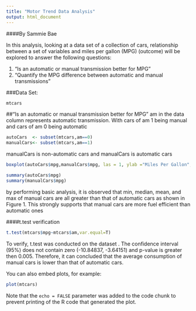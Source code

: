 ```yaml
---
title: "Motor Trend Data Analysis"
output: html_document
---
```

####By Sammie Bae

In this analysis, looking at a data set of a collection of cars, relationship between a set of variables and miles per gallon (MPG) (outcome) will be explored to answer the following questions:

1. “Is an automatic or manual transmission better for MPG”
2. "Quantify the MPG difference between automatic and manual transmissions"


###Data Set:
```r
mtcars
```

##“Is an automatic or manual transmission better for MPG”
am in the data column represents automatic transmission. With cars of am 1 being manual and cars of am 0 being automatic


```r
autoCars  <- subset(mtcars,am==0) 
manualCars<- subset(mtcars,am==1)
```

manualCars is non-automatic cars and manualCars is automatic cars


```r
boxplot(autoCars$mpg,manualCars$mpg, las = 1, ylab ="Miles Per Gallon", xlab ="Transmission Type (Figure 1)", names=c("Automatic","Manual")) 
```



```r
summary(autoCars$mpg)
summary(manualCars$mpg)
```
by performing basic analysis, it is observed that min, median, mean, and max of manual cars are all greater than that of automatic cars as shown in Figure 1. This strongly supports that manual cars are more fuel efficient than automatic ones

####t.test verification

```r
t.test(mtcars$mpg~mtcars$am,var.equal=T)
```
To verify, t.test was conducted on the dataset .
The confidence interval (95%) does not contain zero (-10.84837, -3.64151) and p-value is greater then 0.005. Therefore, it can concluded that the average consumption of manual cars is lower than that of automatic cars.

You can also embed plots, for example:

```r
plot(mtcars)
```

Note that the `echo = FALSE` parameter was added to the code chunk to prevent printing of the R code that generated the plot.
